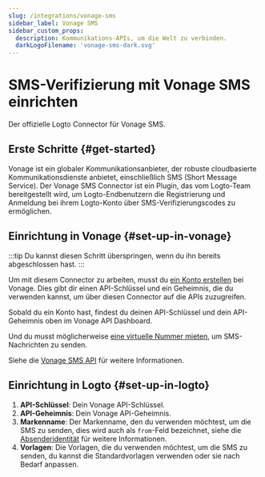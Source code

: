 ```yaml
---
slug: /integrations/vonage-sms
sidebar_label: Vonage SMS
sidebar_custom_props:
  description: Kommunikations-APIs, um die Welt zu verbinden.
  darkLogoFilename: 'vonage-sms-dark.svg'
---
```



# SMS-Verifizierung mit Vonage SMS einrichten

Der offizielle Logto Connector für Vonage SMS.

<GuideTip />

## Erste Schritte \{#get-started}

Vonage ist ein globaler Kommunikationsanbieter, der robuste cloudbasierte Kommunikationsdienste anbietet, einschließlich SMS (Short Message Service). Der Vonage SMS Connector ist ein Plugin, das vom Logto-Team bereitgestellt wird, um Logto-Endbenutzern die Registrierung und Anmeldung bei ihrem Logto-Konto über SMS-Verifizierungscodes zu ermöglichen.

## Einrichtung in Vonage \{#set-up-in-vonage}

:::tip
Du kannst diesen Schritt überspringen, wenn du ihn bereits abgeschlossen hast.
:::

Um mit diesem Connector zu arbeiten, musst du [ein Konto erstellen](https://developer.vonage.com/en/account/guides/dashboard-management#create-and-configure-a-vonage-account) bei Vonage. Dies gibt dir einen API-Schlüssel und ein Geheimnis, die du verwenden kannst, um über diesen Connector auf die APIs zuzugreifen.

Sobald du ein Konto hast, findest du deinen API-Schlüssel und dein API-Geheimnis oben im Vonage API Dashboard.

Und du musst möglicherweise [eine virtuelle Nummer mieten](https://developer.vonage.com/en/numbers/guides/number-management#rent-a-virtual-number), um SMS-Nachrichten zu senden.

Siehe die [Vonage SMS API](https://developer.vonage.com/en/messaging/sms/overview) für weitere Informationen.

## Einrichtung in Logto \{#set-up-in-logto}

1. **API-Schlüssel**: Dein Vonage API-Schlüssel.
2. **API-Geheimnis**: Dein Vonage API-Geheimnis.
3. **Markenname**: Der Markenname, den du verwenden möchtest, um die SMS zu senden, dies wird auch als `from`-Feld bezeichnet, siehe die [Absenderidentität](https://developer.vonage.com/en/messaging/sms/guides/custom-sender-id) für weitere Informationen.
4. **Vorlagen**: Die Vorlagen, die du verwenden möchtest, um die SMS zu senden, du kannst die Standardvorlagen verwenden oder sie nach Bedarf anpassen.
